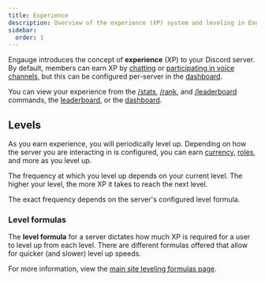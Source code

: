 ```yaml
---
title: Experience
description: Overview of the experience (XP) system and leveling in Engauge.
sidebar:
  order: 1
---
```



Engauge introduces the concept of **experience** (XP) to your Discord server. By
default, members can earn XP by [chatting](/overview/messages) or
[participating in voice channels](/overview/voice), but this can be configured
per-server in the [dashboard](/setup/dashboard).

You can view your experience from the [/stats](/commands/stats),
[/rank](/commands/rank), and [/leaderboard](/commands/leaderboard) commands, the
[leaderboard](/overview/leaderboard), or the [dashboard](/config/dashboard).

## Levels

As you earn experience, you will periodically level up. Depending on how the
server you are interacting in is configured, you can earn
[currency](/config/economy), [roles](/config/roles), and more as you level up.

The frequency at which you level up depends on your current level. The higher
your level, the more XP it takes to reach the next level.

The exact frequency depends on the server's configured level formula.

### Level formulas

The **level formula** for a server dictates how much XP is required for a user
to level up from each level. There are different formulas offered that allow for
quicker (and slower) level up speeds.

For more information, view the
[main site leveling formulas page](https://engau.ge/formulas).
